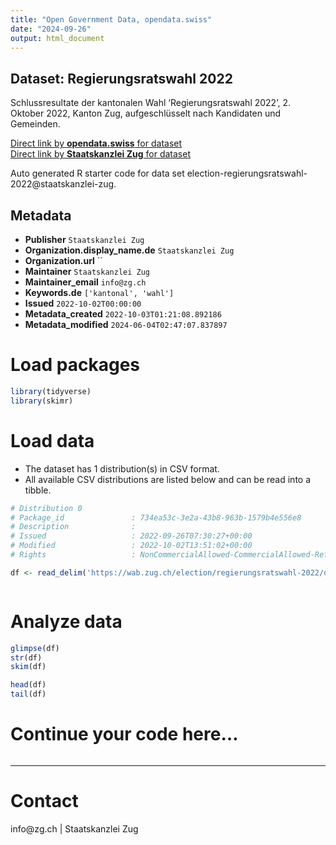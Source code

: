 ```yaml
---
title: "Open Government Data, opendata.swiss"
date: "2024-09-26"
output: html_document
---
```


## Dataset: Regierungsratswahl 2022

Schlussresultate der kantonalen Wahl 'Regierungsratswahl 2022', 2. Oktober 2022, Kanton Zug, aufgeschlüsselt nach Kandidaten und Gemeinden.

[Direct link by **opendata.swiss** for dataset](https://opendata.swiss/de/dataset/regierungsratswahl-2022)<br>
[Direct link by **Staatskanzlei Zug** for dataset](https://wab.zug.ch/election/regierungsratswahl-2022/data)

Auto generated R starter code for data set election-regierungsratswahl-2022@staatskanzlei-zug.

## Metadata

- **Publisher** `Staatskanzlei Zug`
- **Organization.display_name.de** `Staatskanzlei Zug`
- **Organization.url** ``
- **Maintainer** `Staatskanzlei Zug`
- **Maintainer_email** `info@zg.ch`
- **Keywords.de** `['kantonal', 'wahl']`
- **Issued** `2022-10-02T00:00:00`
- **Metadata_created** `2022-10-03T01:21:08.892186`
- **Metadata_modified** `2024-06-04T02:47:07.837897`


# Load packages

```r

library(tidyverse)
library(skimr)

```

# Load data

-   The dataset has 1 distribution(s) in CSV format.
-   All available CSV distributions are listed below and can be read into a tibble.

```r

# Distribution 0
# Package_id               : 734ea53c-3e2a-43b8-963b-1579b4e556e8
# Description              : 
# Issued                   : 2022-09-26T07:30:27+00:00
# Modified                 : 2022-10-02T13:51:02+00:00
# Rights                   : NonCommercialAllowed-CommercialAllowed-ReferenceRequired

df <- read_delim('https://wab.zug.ch/election/regierungsratswahl-2022/data-csv')



```

# Analyze data

```r

glimpse(df)
str(df)
skim(df)

head(df)
tail(df)

```

# Continue your code here...

```r

```

------------------------------------------------------------------------

# Contact

info@zg.ch | Staatskanzlei Zug
